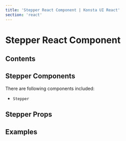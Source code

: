 ```yaml
---
title: 'Stepper React Component | Konsta UI React'
section: 'react'
---
```



# Stepper React Component

## Contents

## Stepper Components

There are following components included:

- `Stepper`

## Stepper Props

<StepperProps />

## Examples

<StepperExample />
